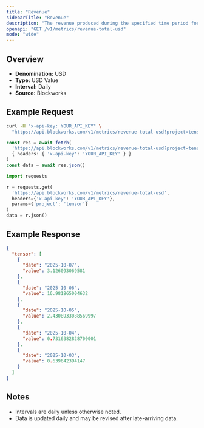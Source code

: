 ```yaml
---
title: "Revenue"
sidebarTitle: "Revenue"
description: "The revenue produced during the specified time period for given project."
openapi: "GET /v1/metrics/revenue-total-usd"
mode: "wide"
---
```


## Overview

- **Denomination:** USD
- **Type:** USD Value
- **Interval:** Daily
- **Source:** Blockworks

## Example Request

<CodeGroup>

```bash cURL
curl -H "x-api-key: YOUR_API_KEY" \
  "https://api.blockworks.com/v1/metrics/revenue-total-usd?project=tensor"
```

```typescript TypeScript
const res = await fetch(
  'https://api.blockworks.com/v1/metrics/revenue-total-usd?project=tensor',
  { headers: { 'x-api-key': 'YOUR_API_KEY' } }
)
const data = await res.json()
```

```python Python
import requests

r = requests.get(
  'https://api.blockworks.com/v1/metrics/revenue-total-usd',
  headers={'x-api-key': 'YOUR_API_KEY'},
  params={'project': 'tensor'}
)
data = r.json()
```

</CodeGroup>

## Example Response

```json
{
  "tensor": [
    {
      "date": "2025-10-07",
      "value": 3.126093069581
    },
    {
      "date": "2025-10-06",
      "value": 16.981865004632
    },
    {
      "date": "2025-10-05",
      "value": 2.4308933088569997
    },
    {
      "date": "2025-10-04",
      "value": 0.7316382828700001
    },
    {
      "date": "2025-10-03",
      "value": 0.639642394147
    }
  ]
}
```

## Notes
- Intervals are daily unless otherwise noted.
- Data is updated daily and may be revised after late-arriving data.